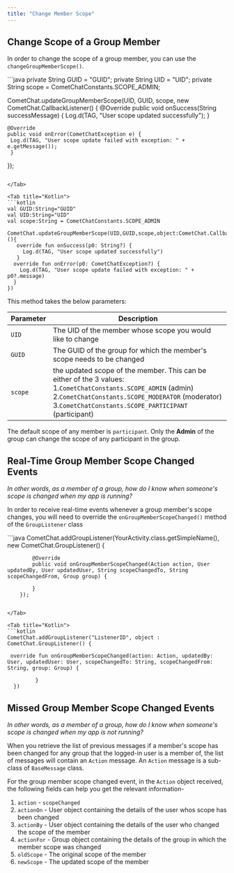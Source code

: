 ```yaml
---
title: "Change Member Scope"
---
```




## Change Scope of a Group Member

In order to change the scope of a group member, you can use the `changeGroupMemberScope()`.

<Tabs>
<Tab title="Java">
```java
private String GUID = "GUID";
private String UID = "UID";
private String scope = CometChatConstants.SCOPE_ADMIN;

 CometChat.updateGroupMemberScope(UID, GUID, scope, new      
 CometChat.CallbackListener<String>() {
   @Override
    public void onSuccess(String successMessage) {
     Log.d(TAG, "User scope updated successfully");
    }

    @Override
    public void onError(CometChatException e) {
     Log.d(TAG, "User scope update failed with exception: " + e.getMessage());
     }
   });
```

</Tab>

<Tab title="Kotlin">
```kotlin
val GUID:String="GUID"
val UID:String="UID"
val scope:String = CometChatConstants.SCOPE_ADMIN

CometChat.updateGroupMemberScope(UID,GUID,scope,object:CometChat.CallbackListener<String>(){
   override fun onSuccess(p0: String?) {
     Log.d(TAG, "User scope updated successfully")
   }
  override fun onError(p0: CometChatException?) {
    Log.d(TAG, "User scope update failed with exception: " + p0?.message)
  }
})
```

</Tab>

</Tabs>

This method takes the below parameters:

| Parameter | Description                                                                                                                                                                                                               |
| --------- | ------------------------------------------------------------------------------------------------------------------------------------------------------------------------------------------------------------------------- |
| `UID`     | The UID of the member whose scope you would like to change                                                                                                                                                                |
| `GUID`    | The GUID of the group for which the member's scope needs to be changed                                                                                                                                                    |
| `scope`   | the updated scope of the member. This can be either of the 3 values: 1.`CometChatConstants.SCOPE_ADMIN` (admin) 2.`CometChatConstants.SCOPE_MODERATOR` (moderator) 3.`CometChatConstants.SCOPE_PARTICIPANT` (participant) |

The default scope of any member is `participant`. Only the **Admin** of the group can change the scope of any participant in the group.

## Real-Time Group Member Scope Changed Events

*In other words, as a member of a group, how do I know when someone's scope is changed when my app is running?*

In order to receive real-time events whenever a group member's scope changes, you will need to override the `onGroupMemberScopeChanged()` method of the `GroupListener` class

<Tabs>
<Tab title="Java">
```java
CometChat.addGroupListener(YourActivity.class.getSimpleName(), new CometChat.GroupListener() {

            @Override
            public void onGroupMemberScopeChanged(Action action, User updatedBy, User updatedUser, String scopeChangedTo, String scopeChangedFrom, Group group) {
                
            }
        });
```

</Tab>

<Tab title="Kotlin">
```kotlin
CometChat.addGroupListener("ListenerID", object : CometChat.GroupListener() {

 override fun onGroupMemberScopeChanged(action: Action, updatedBy: User, updatedUser: User, scopeChangedTo: String, scopeChangedFrom: String, group: Group) {

         }
  })
```

</Tab>

</Tabs>

## Missed Group Member Scope Changed Events

*In other words, as a member of a group, how do I know when someone's scope is changed when my app is not running?*

When you retrieve the list of previous messages if a member's scope has been changed for any group that the logged-in user is a member of, the list of messages will contain an `Action` message. An `Action` message is a sub-class of `BaseMessage` class.

For the group member scope changed event, in the `Action` object received, the following fields can help you get the relevant information-

1. `action` - `scopeChanged`
2. `actionOn` - User object containing the details of the user whos scope has been changed
3. `actionBy` - User object containing the details of the user who changed the scope of the member
4. `actionFor` - Group object containing the details of the group in which the member scope was changed
5. `oldScope` - The original scope of the member
6. `newScope` - The updated scope of the member
